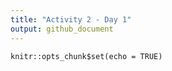 ```yaml
---
title: "Activity 2 - Day 1"
output: github_document
---
```


```setup
knitr::opts_chunk$set(echo = TRUE)
```
